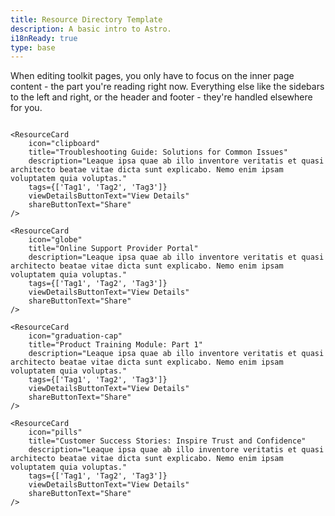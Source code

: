 ```yaml
---
title: Resource Directory Template
description: A basic intro to Astro.
i18nReady: true
type: base
---
```


When editing toolkit pages, you only have to focus on the inner page content - the part you're reading right now.  Everything else like the sidebars to the left and right, or the header and footer - they're handled elsewhere for you.

<div class="block-wrapper" style="display:flex;
    flex-wrap: wrap;
    width:100%;
    margin: 0 auto;">
  
	<ResourceCard
		icon="clipboard"  
		title="Troubleshooting Guide: Solutions for Common Issues" 
		description="Leaque ipsa quae ab illo inventore veritatis et quasi architecto beatae vitae dicta sunt explicabo. Nemo enim ipsam voluptatem quia voluptas." 
		tags={['Tag1', 'Tag2', 'Tag3']} 
		viewDetailsButtonText="View Details" 
		shareButtonText="Share" 
	/>

	<ResourceCard 
		icon="globe" 
		title="Online Support Provider Portal" 
		description="Leaque ipsa quae ab illo inventore veritatis et quasi architecto beatae vitae dicta sunt explicabo. Nemo enim ipsam voluptatem quia voluptas." 
		tags={['Tag1', 'Tag2', 'Tag3']} 
		viewDetailsButtonText="View Details" 
		shareButtonText="Share" 
	/>
	
	<ResourceCard 
		icon="graduation-cap" 
		title="Product Training Module: Part 1" 
		description="Leaque ipsa quae ab illo inventore veritatis et quasi architecto beatae vitae dicta sunt explicabo. Nemo enim ipsam voluptatem quia voluptas." 
		tags={['Tag1', 'Tag2', 'Tag3']} 
		viewDetailsButtonText="View Details" 
		shareButtonText="Share" 
	/>
	
	<ResourceCard 
		icon="pills" 
		title="Customer Success Stories: Inspire Trust and Confidence" 
		description="Leaque ipsa quae ab illo inventore veritatis et quasi architecto beatae vitae dicta sunt explicabo. Nemo enim ipsam voluptatem quia voluptas." 
		tags={['Tag1', 'Tag2', 'Tag3']} 
		viewDetailsButtonText="View Details" 
		shareButtonText="Share" 
	/>


</div>